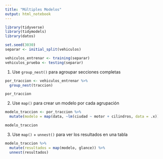 ```yaml
---
title: "Múltiples Modelos"
output: html_notebook
---
```


```r
library(tidyverse)
library(tidymodels)
library(datos)
```

```r
set.seed(3030)
separar <- initial_split(vehiculos)

vehiculos_entrenar <- training(separar)
vehiculos_prueba <- testing(separar)
```

1. Use `group_nest()` para agroupar secciones completas

```r
por_traccion <- vehiculos_entrenar %>%
  group_nest(traccion)

por_traccion
```

2. Use `map()` para crear un modelo por cada agrupación
```r
modelo_traccion <- por_traccion %>%
  mutate(modelo = map(data, ~lm(ciudad ~ motor + cilindros, data = .x)))

modelo_traccion
```

3. Use `map()` + `unnest()` para ver los resultados en una tabla
```r
modelo_traccion %>%
  mutate(resultados = map(modelo, glance)) %>%
  unnest(resultados)
```

